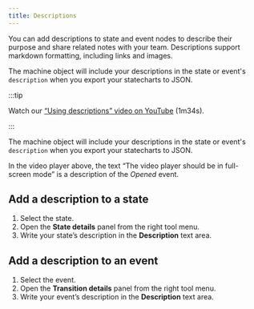 ```yaml
---
title: Descriptions
---
```



You can add descriptions to state and event nodes to describe their purpose and share related notes with your team. Descriptions support markdown formatting, including links and images.

The machine object will include your descriptions in the state or event's `description` when you export your statecharts to JSON.

:::tip

Watch our [“Using descriptions” video on YouTube](https://www.youtube.com/watch?v=qflVEMsCrEE&list=PLvWgkXBB3dd4I_l-djWVU2UGPyBgKfnTQ&index=10) (1m34s).

:::

The machine object will include your descriptions in the state or event's `description` when you export your statecharts to JSON.

<p><EmbedMachine embedURL="https://stately.ai/registry/editor/embed/e13bef2b-bb13-4465-96ac-0bc25340688e?machineId=574ede8a-a328-40fe-a4f9-c80fffb2c30a" /></p>

In the video player above, the text “The video player should be in full-screen mode” is a description of the *Opened* event.

## Add a description to a state

1. Select the state.
2. Open the **State details** panel from the right tool menu.
3. Write your state’s description in the **Description** text area.

## Add a description to an event

1. Select the event.
2. Open the **Transition details** panel from the right tool menu.
3. Write your event’s description in the **Description** text area.
